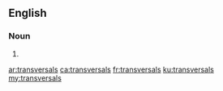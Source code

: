 ==English==

===Noun===
{{head|en|noun plural form}}

# {{plural of|transversal|lang=en}}

[[ar:transversals]]
[[ca:transversals]]
[[fr:transversals]]
[[ku:transversals]]
[[my:transversals]]